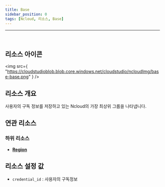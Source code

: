 ```yaml
---
title: Base
sidebar_position: 0
tags: [Ncloud, 리소스, Base]
---
```


<hr />
<br />

## 리소스 아이콘

<img
    src={
        "https://cloudstudioblob.blob.core.windows.net/cloudstudio/ncloudImg/base-base.png"
    }
/>

## 리소스 개요

사용자의 구독 정보를 저장하고 있는 Ncloud의 가장 최상위 그룹을 나타냅니다.

## 연관 리소스

### 하위 리소스

-   [**Region**](https://docs.cstudio.app/docs/resource/ncloud/Base/Region)

## 리소스 설정 값

-   `credential_id` : 사용자의 구독정보
